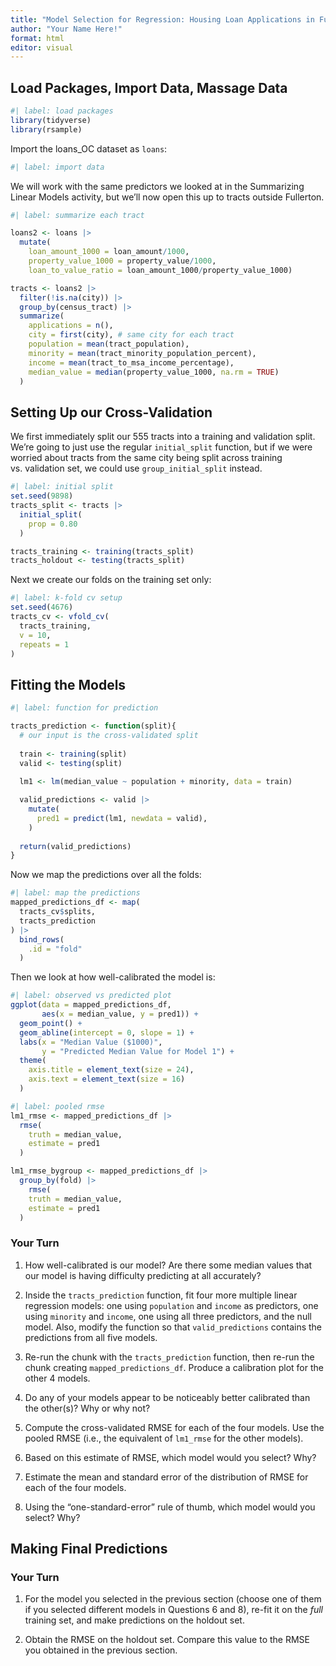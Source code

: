```yaml
---
title: "Model Selection for Regression: Housing Loan Applications in Fullerton"
author: "Your Name Here!"
format: html
editor: visual
---
```


## Load Packages, Import Data, Massage Data

```r
#| label: load packages
library(tidyverse)
library(rsample)
```

Import the loans_OC dataset as `loans`:

```r
#| label: import data 

```

We will work with the same predictors we looked at in the Summarizing Linear Models activity, but we'll now open this up to tracts outside Fullerton.

```r
#| label: summarize each tract

loans2 <- loans |>
  mutate(
    loan_amount_1000 = loan_amount/1000,
    property_value_1000 = property_value/1000,
    loan_to_value_ratio = loan_amount_1000/property_value_1000)

tracts <- loans2 |>
  filter(!is.na(city)) |>
  group_by(census_tract) |>
  summarize(
    applications = n(),
    city = first(city), # same city for each tract
    population = mean(tract_population),
    minority = mean(tract_minority_population_percent),
    income = mean(tract_to_msa_income_percentage),
    median_value = median(property_value_1000, na.rm = TRUE)
  )
```

## Setting Up our Cross-Validation

We first immediately split our 555 tracts into a training and validation split. We're going to just use the regular `initial_split` function, but if we were worried about tracts from the same city being split across training vs. validation set, we could use `group_initial_split` instead.

```r
#| label: initial split
set.seed(9898)
tracts_split <- tracts |>
  initial_split(
    prop = 0.80
  )

tracts_training <- training(tracts_split)
tracts_holdout <- testing(tracts_split)
```

Next we create our folds on the training set only:

```r
#| label: k-fold cv setup
set.seed(4676)
tracts_cv <- vfold_cv(
  tracts_training,
  v = 10,
  repeats = 1
)
```

## Fitting the Models

```r
#| label: function for prediction

tracts_prediction <- function(split){
  # our input is the cross-validated split
  
  train <- training(split)
  valid <- testing(split)
  
  lm1 <- lm(median_value ~ population + minority, data = train)

  valid_predictions <- valid |>
    mutate(
      pred1 = predict(lm1, newdata = valid),
    )
  
  return(valid_predictions)
}
```

Now we map the predictions over all the folds:

```r
#| label: map the predictions
mapped_predictions_df <- map(
  tracts_cv$splits,
  tracts_prediction
) |>
  bind_rows(
    .id = "fold"
  )
```

Then we look at how well-calibrated the model is:

```r
#| label: observed vs predicted plot
ggplot(data = mapped_predictions_df,
       aes(x = median_value, y = pred1)) +
  geom_point() +
  geom_abline(intercept = 0, slope = 1) +
  labs(x = "Median Value ($1000)",
       y = "Predicted Median Value for Model 1") +
  theme(
    axis.title = element_text(size = 24),
    axis.text = element_text(size = 16)
  )
```

```r
#| label: pooled rmse
lm1_rmse <- mapped_predictions_df |>
  rmse(
    truth = median_value,
    estimate = pred1
  )

lm1_rmse_bygroup <- mapped_predictions_df |>
  group_by(fold) |>
    rmse(
    truth = median_value,
    estimate = pred1
  )

```

### Your Turn

1. How well-calibrated is our model? Are there some median values that our model is having difficulty predicting at all accurately?

2. Inside the `tracts_prediction` function, fit four more multiple linear regression models: one using `population` and `income` as predictors, one using `minority` and `income`, one using all three predictors, and the null model. Also, modify the function so that `valid_predictions` contains the predictions from all five models.

3. Re-run the chunk with the `tracts_prediction` function, then re-run the chunk creating `mapped_predictions_df`. Produce a calibration plot for the other 4 models.

4. Do any of your models appear to be noticeably better calibrated than the other(s)? Why or why not?

5. Compute the cross-validated RMSE for each of the four models. Use the pooled RMSE (i.e., the equivalent of `lm1_rmse` for the other models).

6. Based on this estimate of RMSE, which model would you select? Why?

7. Estimate the mean and standard error of the distribution of RMSE for each of the four models.

8. Using the "one-standard-error" rule of thumb, which model would you select? Why?

## Making Final Predictions

### Your Turn

1. For the model you selected in the previous section (choose one of them if you selected different models in Questions 6 and 8), re-fit it on the *full* training set, and make predictions on the holdout set.

2. Obtain the RMSE on the holdout set. Compare this value to the RMSE you obtained in the previous section.